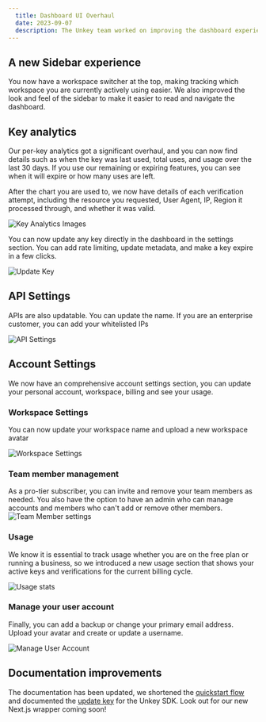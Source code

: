 ```yaml
---
  title: Dashboard UI Overhaul
  date: 2023-09-07
  description: The Unkey team worked on improving the dashboard experience. We want your first impression of Unkey to be as good as the experience when using our API.
---
```



## A new Sidebar experience

You now have a workspace switcher at the top, making tracking which workspace you are currently actively using easier. We also improved the look and feel of the sidebar to make it easier to read and navigate the dashboard.

## Key analytics

Our per-key analytics got a significant overhaul, and you can now find details such as when the key was last used, total uses, and usage over the last 30 days. If you use our remaining or expiring features, you can see when it will expire or how many uses are left.

After the chart you are used to, we now have details of each verification attempt, including the resource you requested, User Agent, IP, Region it processed through, and whether it was valid.

![Key Analytics Images](/images/changelog/sept-8/key-analytics.png)

You can now update any key directly in the dashboard in the settings section. You can add rate limiting, update metadata, and make a key expire in a few clicks.

![Update Key](/images/changelog/sept-8/key-settings.png)

## API Settings

APIs are also updatable. You can update the name. If you are an enterprise customer, you can add your whitelisted IPs

![API Settings](/images/changelog/sept-8/api-settings.png)

## Account Settings

We now have an comprehensive account settings section, you can update your personal account, workspace, billing and see your usage.

### Workspace Settings

You can now update your workspace name and upload a new workspace avatar

![Workspace Settings](/images/changelog/sept-8/workspace-settings.png)

### Team member management

As a pro-tier subscriber, you can invite and remove your team members as needed. You also have the option to have an admin who can manage accounts and members who can't add or remove other members.
![Team Member settings](/images/changelog/sept-8/workspace-setting.png)

### Usage

We know it is essential to track usage whether you are on the free plan or running a business, so we introduced a new usage section that shows your active keys and verifications for the current billing cycle.

![Usage stats](/images/changelog/sept-8/usage.png)

### Manage your user account

Finally, you can add a backup or change your primary email address. Upload your avatar and create or update a username.

![Manage User Account](/images/changelog/sept-8/user-account.png)

## Documentation improvements

The documentation has been updated, we shortened the [quickstart flow](https://unkey.dev/docs/quickstart) and documented the [update key](https://unkey.dev/docs/libraries/js/keys/update) for the Unkey SDK. Look out for our new Next.js wrapper coming soon!
